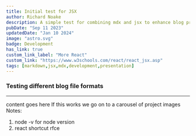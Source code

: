 ```yaml
---
title: Initial test for JSX
author: Richard Noake
description: A simple test for combining mdx and jsx to enhance blog presentation.
pubDate: "Sep 11 2023"
updatedDate: "Jan 10 2024"
image: "astro.svg"
badge: Development
has_link: true
custom_link_label: "More React"
custom_link: "https://www.w3schools.com/react/react_jsx.asp"
tags: [markdown,jsx,mdx,development,presentation]
---
```



### Testing different blog file formats

---
content goes here
If this works we go on to a carousel of project images
Notes: 

1. node -v for node version
2. react shortcut rfce

<Simple/>
